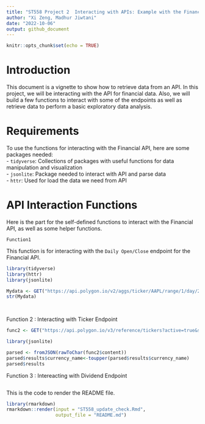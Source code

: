 ```yaml
---
title: "ST558 Project 2  Interacting with APIs: Example with the Financial API"
author: "Xi Zeng, Madhur Jiwtani"
date: "2022-10-06"
output: github_document
---
```


```r
knitr::opts_chunk$set(echo = TRUE)
```

# Introduction  
This document is a vignette to show how to retrieve data from an API. In this project, we will be interacting with the API for financial data. Also, we will build a few functions to interact with some of the endpoints as well as retrieve data to perform a basic exploratory data analysis.  

# Requirements  
To use the functions for interacting with the Financial API, here are some packages needed:  
- `tidyverse`: Collections of packages with useful functions for data manipulation and visualization  
- `jsonlite`: Package needed to interact with API and parse data  
- `httr`: Used for load the data we need from API  

# API Interaction Functions  
Here is the part for the self-defined functions to interact with the Financial API, as well as some helper functions.  

`Function1`  

This function is for interacting with the `Daily Open/Close` endpoint for the Financial API.  

```r
library(tidyverse)
library(httr)
library(jsonlite)

Mydata <- GET("https://api.polygon.io/v2/aggs/ticker/AAPL/range/1/day/2020-06-01/2020-06-17?apiKey=pxkABpfvwGyIl55tOWtNxricS6IwKFYH")
str(Mydata)

  
```

Function 2 : Interacting with Ticker Endpoint
```r
func2 <- GET("https://api.polygon.io/v3/reference/tickers?active=true&sort=ticker&order=asc&limit=1000&apiKey=Ha9q45MxKhMXoq7bPseOEPNpQ7XBpLoh")

library(jsonlite)

parsed <- fromJSON(rawToChar(func2$content))
parsed$results$currency_name<-toupper(parsed$results$currency_name)
parsed$results


```

Function 3 : Intereacting with Dividend Endpoint
```r

```
This is the code to render the README file.
```r
library(rmarkdown)
rmarkdown::render(input = "ST558_update_check.Rmd",
                  output_file = "README.md")
```
